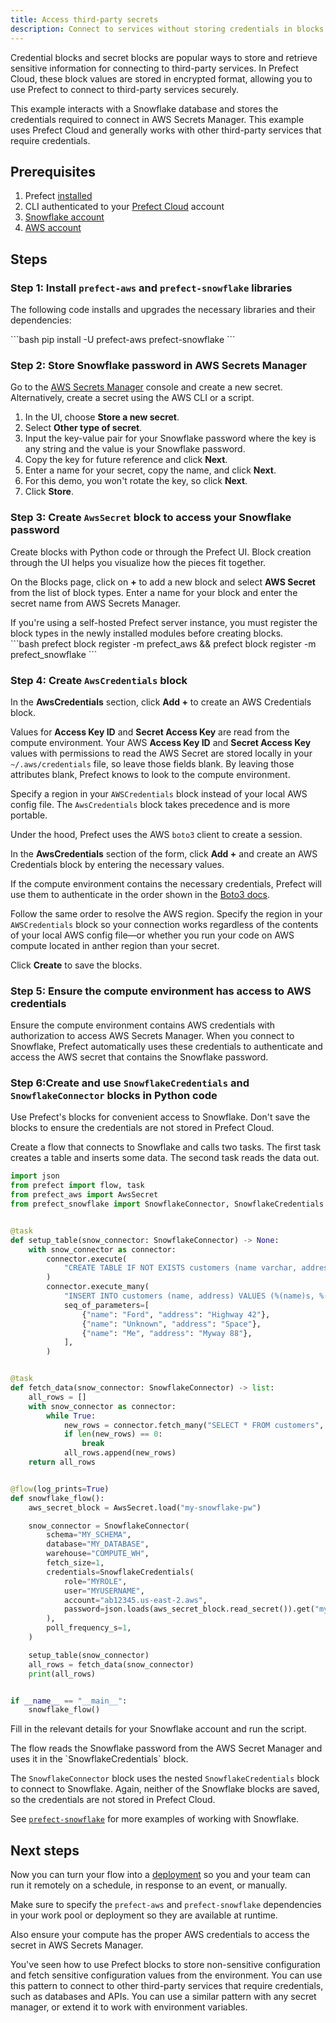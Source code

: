 ```yaml
---
title: Access third-party secrets 
description: Connect to services without storing credentials in blocks.
---
```


Credential blocks and secret blocks are popular ways to store and retrieve sensitive information for 
connecting to third-party services.
In Prefect Cloud, these block values are stored in encrypted format, allowing you to use Prefect to 
connect to third-party services securely.

This example interacts with a Snowflake database and stores the credentials required to connect in 
AWS Secrets Manager.
This example uses Prefect Cloud and generally works with other third-party services that require 
credentials.

## Prerequisites

1. Prefect [installed](/3.0rc/get-started/install)
1. CLI authenticated to your [Prefect Cloud](https://app.prefect.cloud) account
1. [Snowflake account](https://www.snowflake.com/)
1. [AWS account](https://aws.amazon.com/)

## Steps

### Step 1: Install `prefect-aws` and `prefect-snowflake` libraries

The following code installs and upgrades the necessary libraries and their dependencies:

<div class="terminal">
```bash
pip install -U prefect-aws prefect-snowflake
```
</div>

### Step 2: Store Snowflake password in AWS Secrets Manager

Go to the [AWS Secrets Manager](https://aws.amazon.com/secrets-manager/) console and create a new secret.
Alternatively, create a secret using the AWS CLI or a script.

1. In the UI, choose **Store a new secret**.
1. Select **Other type of secret**.
1. Input the key-value pair for your Snowflake password where the key is any string and the value is your 
Snowflake password.
1. Copy the key for future reference and click **Next**.
1. Enter a name for your secret, copy the name, and click **Next**.
1. For this demo, you won't rotate the key, so click **Next**.
1. Click **Store**.

### Step 3: Create `AwsSecret` block to access your Snowflake password

Create blocks with Python code or through the Prefect UI. Block creation through the UI helps you visualize 
how the pieces fit together.

On the Blocks page, click on **+** to add a new block and select **AWS Secret** from the list of block types.
Enter a name for your block and enter the secret name from AWS Secrets Manager.

<Note>
If you're using a self-hosted Prefect server instance, you must register the block types in the 
newly installed modules before creating blocks.
</Note>

<div class="terminal">
```bash
prefect block register -m prefect_aws && prefect block register -m prefect_snowflake
```
</div>

### Step 4: Create `AwsCredentials` block

In the **AwsCredentials** section, click **Add +** to create an AWS Credentials block.

Values for **Access Key ID** and **Secret Access Key** are read from the compute environment.
Your AWS **Access Key ID** and **Secret Access Key** values with permissions to read the AWS Secret are 
stored locally in your `~/.aws/credentials` file, so leave those fields blank.
By leaving those attributes blank, Prefect knows to look to the compute environment.

Specify a region in your `AWSCredentials` block instead of your local AWS config file. The `AwsCredentials` 
block takes precedence and is more portable.

Under the hood, Prefect uses the AWS `boto3` client to create a session.

In the **AwsCredentials** section of the form, click **Add +** and create an AWS Credentials block by 
entering the necessary values.

If the compute environment contains the necessary credentials, Prefect will use them to authenticate in the 
order shown in the [Boto3 docs](https://boto3.amazonaws.com/v1/documentation/api/latest/guide/credentials.html#configuring-credentials).

Follow the same order to resolve the AWS region.
Specify the region in your `AWSCredentials` block so your connection works regardless of the contents 
of your local AWS config file—or whether you run your code on AWS compute located in anther region than your secret.

Click **Create** to save the blocks.

### Step 5: Ensure the compute environment has access to AWS credentials

Ensure the compute environment contains AWS credentials with authorization to access AWS Secrets Manager.
When you connect to Snowflake, Prefect automatically uses these credentials to authenticate and access the 
AWS secret that contains the Snowflake password.

### Step 6:Create and use `SnowflakeCredentials` and `SnowflakeConnector` blocks in Python code

Use Prefect's blocks for convenient access to Snowflake.
Don't save the blocks to ensure the credentials are not stored in Prefect Cloud.

Create a flow that connects to Snowflake and calls two tasks.
The first task creates a table and inserts some data.
The second task reads the data out.

```python notest
import json
from prefect import flow, task
from prefect_aws import AwsSecret
from prefect_snowflake import SnowflakeConnector, SnowflakeCredentials


@task
def setup_table(snow_connector: SnowflakeConnector) -> None:
    with snow_connector as connector:
        connector.execute(
            "CREATE TABLE IF NOT EXISTS customers (name varchar, address varchar);"
        )
        connector.execute_many(
            "INSERT INTO customers (name, address) VALUES (%(name)s, %(address)s);",
            seq_of_parameters=[
                {"name": "Ford", "address": "Highway 42"},
                {"name": "Unknown", "address": "Space"},
                {"name": "Me", "address": "Myway 88"},
            ],
        )


@task
def fetch_data(snow_connector: SnowflakeConnector) -> list:
    all_rows = []
    with snow_connector as connector:
        while True:
            new_rows = connector.fetch_many("SELECT * FROM customers", size=2)
            if len(new_rows) == 0:
                break
            all_rows.append(new_rows)
    return all_rows


@flow(log_prints=True)
def snowflake_flow():
    aws_secret_block = AwsSecret.load("my-snowflake-pw")

    snow_connector = SnowflakeConnector(
        schema="MY_SCHEMA",
        database="MY_DATABASE",
        warehouse="COMPUTE_WH",
        fetch_size=1,
        credentials=SnowflakeCredentials(
            role="MYROLE",
            user="MYUSERNAME",
            account="ab12345.us-east-2.aws",
            password=json.loads(aws_secret_block.read_secret()).get("my-snowflake-pw"),
        ),
        poll_frequency_s=1,
    )

    setup_table(snow_connector)
    all_rows = fetch_data(snow_connector)
    print(all_rows)


if __name__ == "__main__":
    snowflake_flow()
```

Fill in the relevant details for your Snowflake account and run the script.

<Note>
The flow reads the Snowflake password from the AWS Secret Manager and uses it in the 
`SnowflakeCredentials` block.
</Note>

The `SnowflakeConnector` block uses the nested `SnowflakeCredentials` block to connect to Snowflake.
Again, neither of the Snowflake blocks are saved, so the credentials are not stored in Prefect Cloud.

See [`prefect-snowflake`](/integrations/prefect-snowflake) for more examples of working with Snowflake.

## Next steps

Now you can turn your flow into a [deployment](/3.0rc/deploy/work-pools/prefect-deploy/) so you and your team 
can run it remotely on a schedule, in response to an event, or manually.  

Make sure to specify the `prefect-aws` and `prefect-snowflake` dependencies in your work pool or deployment 
so they are available at runtime.

Also ensure your compute has the proper AWS credentials to access the secret in AWS Secrets Manager.

You've seen how to use Prefect blocks to store non-sensitive configuration and fetch sensitive configuration 
values from the environment. You can use this pattern to connect to other third-party services that require 
credentials, such as databases and APIs. You can use a similar pattern with any secret manager, or extend it 
to work with environment variables.
